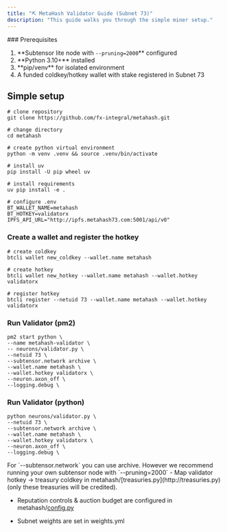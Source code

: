 ```yaml
---
title: "⛏️ MetaHash Validator Guide (Subnet 73)"
description: "This guide walks you through the simple miner setup."
---
```


<Note>
  ### Prerequisites

  1. \*\*Subtensor lite node with `--pruning=2000`\*\* configured
  2. \*\*Python 3.10+\*\* installed
  3. \*\*pip/venv\*\* for isolated environment
  4. A funded coldkey/hotkey wallet with stake registered in Subnet 73
</Note>

## **Simple setup**

```shellscript
# clone repository
git clone https://github.com/fx-integral/metahash.git

# change directory
cd metahash

# create python virtual environment
python -m venv .venv && source .venv/bin/activate

# install uv
pip install -U pip wheel uv

# install requirements
uv pip install -e .

# configure .env
BT_WALLET_NAME=metahash
BT_HOTKEY=validatorx
IPFS_API_URL="http://ipfs.metahash73.com:5001/api/v0"
```

### Create a wallet and register the hotkey

```shellscript
# create coldkey
btcli wallet new_coldkey --wallet.name metahash

# create hotkey
btcli wallet new_hotkey --wallet.name metahash --wallet.hotkey validatorx

# register hotkey
btcli register --netuid 73 --wallet.name metahash --wallet.hotkey validatorx
```

### Run Validator (pm2)

```shellscript
pm2 start python \ 
--name metahash-validator \ 
-- neurons/validator.py \
--netuid 73 \
--subtensor.network archive \ 
--wallet.name metahash \ 
--wallet.hotkey validatorx \
--neuron.axon_off \
--logging.debug \
```

### Run Validator (python)

```shellscript
python neurons/validator.py \
--netuid 73 \
--subtensor.network archive \ 
--wallet.name metahash \ 
--wallet.hotkey validatorx \
--neuron.axon_off \
--logging.debug \
```

<Note>
  For `--subtensor.network` you can use archive. However we recommend running your own subtensor node with `--pruning=2000`
</Note>

<Note>
  - Map validator hotkey → treasury coldkey in metahash/[treasuries.py](http://treasuries.py) (only these treasuries will be credited).

  - Reputation controls & auction budget are configured in metahash/[config.py](http://config.py)

  - Subnet weights are set in weights.yml
</Note>